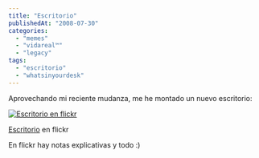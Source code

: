 ```yaml
---
title: "Escritorio"
publishedAt: "2008-07-30"
categories: 
  - "memes"
  - "vidareal™"
  - "legacy"
tags: 
  - "escritorio"
  - "whatsinyourdesk"
---
```


Aprovechando mi reciente mudanza, me he montado un nuevo escritorio:

[![Escritorio en flickr](http://farm4.static.flickr.com/3065/2717031852_c9bd887b83.jpg)](http://www.flickr.com/photos/ryck/2717031852/ "Escritorio")

[Escritorio](http://www.flickr.com/photos/ryck/2717031852/) en flickr  

En flickr hay notas explicativas y todo :)
